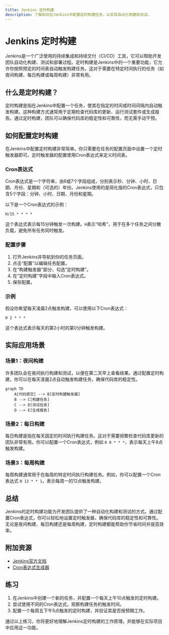 ```yaml
---
title: Jenkins 定时构建
description: 了解如何在Jenkins中配置定时构建任务，以实现自动化构建和测试。
---
```


# Jenkins 定时构建

Jenkins是一个广泛使用的持续集成和持续交付（CI/CD）工具，它可以帮助开发团队自动化构建、测试和部署过程。定时构建是Jenkins中的一个重要功能，它允许你按照预定的时间表自动触发构建任务。这对于需要在特定时间执行的任务（如夜间构建、每日构建或每周构建）非常有用。

## 什么是定时构建？

定时构建是指在Jenkins中配置一个任务，使其在指定的时间或时间间隔内自动触发构建。这种构建方式通常用于定期检查代码库的更新、运行测试套件或生成报告。通过定时构建，团队可以确保代码库的稳定性和可靠性，而无需手动干预。

## 如何配置定时构建

在Jenkins中配置定时构建非常简单。你只需要在任务的配置页面中设置一个定时触发器即可。定时触发器的配置使用Cron表达式来定义时间表。

### Cron表达式

Cron表达式是一个字符串，由6或7个字段组成，分别表示秒、分钟、小时、日期、月份、星期和（可选的）年份。Jenkins使用的是简化版的Cron表达式，只包含5个字段：分钟、小时、日期、月份和星期。

以下是一个Cron表达式的示例：

```
H/15 * * * *
```

这个表达式表示每15分钟触发一次构建。`H`表示“哈希”，用于在多个任务之间分散负载，避免所有任务同时触发。

### 配置步骤

1. 打开Jenkins并导航到你的任务页面。
2. 点击“配置”以编辑任务配置。
3. 在“构建触发器”部分，勾选“定时构建”。
4. 在“定时构建”字段中输入Cron表达式。
5. 保存配置。

### 示例

假设你希望每天凌晨2点触发构建，可以使用以下Cron表达式：

```
0 2 * * *
```

这个表达式表示每天的第2小时的第0分钟触发构建。

## 实际应用场景

### 场景1：夜间构建

许多团队会在夜间执行构建和测试，以便在第二天早上查看结果。通过配置定时构建，你可以在每天凌晨2点自动触发构建任务，确保代码库的稳定性。

```mermaid
graph TD
    A[代码提交] --> B[定时构建触发器]
    B --> C[构建任务]
    C --> D[测试任务]
    D --> E[生成报告]
```

### 场景2：每日构建

每日构建是指在每天固定的时间执行构建任务。这对于需要频繁检查代码库更新的团队非常有用。你可以配置一个Cron表达式，例如 `0 8 * * *`，表示每天上午8点触发构建。

### 场景3：每周构建

每周构建通常用于在每周的特定时间执行构建任务。例如，你可以配置一个Cron表达式 `0 12 * * 1`，表示每周一的12点触发构建。

## 总结

Jenkins的定时构建功能为开发团队提供了一种自动化构建和测试的方式。通过配置Cron表达式，你可以轻松地设置定时触发器，确保代码库的稳定性和可靠性。无论是夜间构建、每日构建还是每周构建，定时构建都能帮助你节省时间并提高效率。

## 附加资源

- [Jenkins官方文档](https://www.jenkins.io/doc/)
- [Cron表达式生成器](https://crontab.guru/)

## 练习

1. 在Jenkins中创建一个新的任务，并配置一个每天上午10点触发的定时构建。
2. 尝试使用不同的Cron表达式，观察构建任务的触发时间。
3. 配置一个每周五下午5点触发的定时构建，并验证其是否按预期工作。

通过以上练习，你将更好地理解Jenkins定时构建的工作原理，并能够在实际项目中应用这一功能。